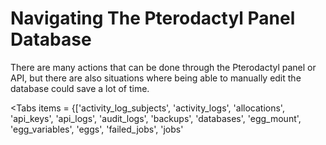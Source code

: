 # Navigating The Pterodactyl Panel Database
There are many actions that can be done through the Pterodactyl panel or API, but there are also situations where being able to manually edit the database could save a lot of time.

<Tabs items = {['activity_log_subjects', 'activity_logs', 'allocations', 'api_keys', 'api_logs', 'audit_logs', 'backups', 'databases', 'egg_mount', 'egg_variables', 'eggs', 'failed_jobs', 'jobs' 
